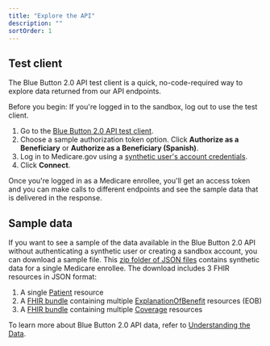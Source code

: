 ```yaml
---
title: "Explore the API"
description: ""
sortOrder: 1
---
```


## Test client

The Blue Button 2.0 API test client is a quick, no-code-required way to explore data returned from our API endpoints.

Before you begin: If you're logged in to the sandbox, log out to use the test client.  

1. Go to the [Blue Button 2.0 API test client](https://sandbox.bluebutton.cms.gov/testclient/).
2. Choose a sample authorization token option. Click **Authorize as a Beneficiary** or **Authorize as a Beneficiary (Spanish)**.
3. Log in to Medicare.gov using a [synthetic user's account credentials](#authenticating-as-a-synthetic-user).
4. Click **Connect**.  

Once you're logged in as a Medicare enrollee, you'll get an access token and you can make calls to different endpoints and see the sample data that is delivered in the response.

## Sample data

If you want to see a sample of the data available in the Blue Button 2.0 API without authenticating a synthetic user or creating a sandbox account, you can download a sample file. This [zip folder of JSON files](/assets/zip/bb_sample_data_bbuser29999.zip) contains synthetic data for a single Medicare enrollee. The download includes 3 FHIR resources in JSON format:

1. A single [Patient](http://www.hl7.org/fhir/patient.html) resource
2. A [FHIR bundle](http://www.hl7.org/fhir/bundle.html) containing multiple [ExplanationOfBenefit](http://www.hl7.org/fhir/explanationofbenefit.html) resources (EOB)
3. A [FHIR bundle](http://www.hl7.org/fhir/bundle.html) containing multiple [Coverage](http://www.hl7.org/fhir/coverage.html) resources

To learn more about Blue Button 2.0 API data, refer to [Understanding the Data](#understanding-the-data).
